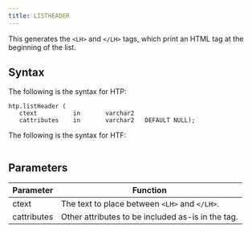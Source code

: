 ```yaml
---
title: LISTHEADER
---
```


This generates the `<LH>` and `</LH>` tags, which print an HTML tag at the beginning of the list.

## Syntax

The following is the syntax for HTP:
```
htp.listHeader (
   ctext          in       varchar2
   cattributes    in       varchar2   DEFAULT NULL);
```

The following is the syntax for HTF:
```

```

## Parameters

| Parameter | Function |
| --------- | -------- |
| ctext | The text to place between `<LH>` and `</LH>`. |
| cattributes | Other attributes to be included as-is in the tag. |
